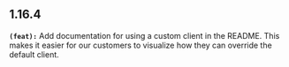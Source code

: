 ## 1.16.4
**`(feat):`** Add documentation for using a custom client in the README. This makes it easier
for our customers to visualize how they can override the default client.


